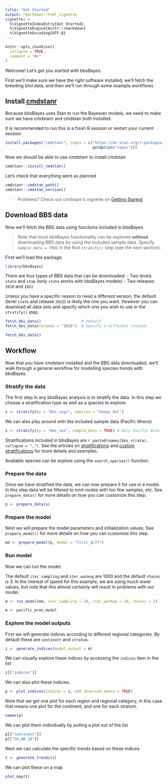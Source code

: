 ```yaml
---
title: "Get Started"
output: rmarkdown::html_vignette
vignette: >
  %\VignetteIndexEntry{Get Started}
  %\VignetteEngine{knitr::rmarkdown}
  %\VignetteEncoding{UTF-8}
---
```


```r
knitr::opts_chunk$set(
  collapse = TRUE,
  comment = "#>"
)
```

Welcome! Let's get you started with bbsBayes.

First we'll make sure we have the right software installed, we'll fetch the 
breeding bird data, and then we'll run through some example workflows.



## Install [cmdstanr](https://mc-stan.org/cmdstanr/)

Because bbsBayes uses Stan to run the Bayesian models, we need to make
sure we have cmdstanr and cmdstan both installed.

It is recommended to run this is a fresh R session or restart your current
session
```r
install.packages("cmdstanr", repos = c("https://mc-stan.org/r-packages/", 
                                       getOption("repos")))
```

Now we should be able to use cmdstanr to install cmdstan
```r
cmdstanr::install_cmdstan()
```

Let's check that everything went as planned

```r
cmdstanr::cmdstan_path()
cmdstanr::cmdstan_version()
```


> Problems? Check out cmdstanr's vignette on 
> [Getting Started](https://mc-stan.org/cmdstanr/articles/cmdstanr.html)



## Download BBS data

Now we'll fetch the BBS data using functions included in bbsBayes.

> Note that most bbsBayes functionality can be explored **without** downloading
> BBS data by using the included sample data. Specify `sample_data = TRUE`
> in the first `stratify()` step (see the next section). 

First we'll load the package.
```r
library(bbsBayes)
```

There are four types of BBS data that can be downloaded:
- Two levels `state` and `stop` (only `state` works with bbsBayes models)
- Two releases `2020` and `2022`

Unless you have a specific reason to need a different version, the default 
(level `state` and release `2022`) is likely the one you want. However
you can download all data sets and specify which one you wish to use in the
`stratify()` step.

```r
fetch_bbs_data()                  # Default
fetch_bbs_data(release = "2020")  # Specify a different release
```


```r
fetch_bbs_data()
```

## Workflow

Now that you have cmdstanr installed and the BBS data downloaded, we'll walk
through a general workflow for modelling species trends with bbsBayes.

### Stratify the data

The first step in any bbsBayes analysis is to stratify the data. 
In this step we choose a stratification type as well as a species to explore. 

```r
s <- stratify(by = "bbs_usgs", species = "Snowy Owl")
```

We can also play around with the included sample data (Pacific Wrens)
```r
s <- stratify(by = "bbs_cws", sample_data = TRUE) # Only Pacific Wren
```

Stratifications included in bbsBayes are 
`r paste0(names(bbs_strata), collapse = ",")`. See the articles on
[stratifications](articles/stratification) and 
[custom stratifications](articles/custom_stratification) for more details and 
examples.

Available species can be explore using the `search_species()` function.

### Prepare the data

Once we have stratified the data, we can now prepare it for use in a model. 
In this step data will be filtered to omit routes with too few samples, etc.
See `prepare_data()` for more details on how you can customize this step.

```r
p <- prepare_data(s)
```

### Prepare the model

Next we will prepare the model parameters and initialization values.
See `prepare_model()` for more details on how you can customize this step.

```r
md <- prepare_model(p, model = "first_diff")
```


### Run model

Now we can run the model.

The default `iter_sampling` and `iter_warmup` are 1000 and the default `chains`
is 3. In the interest of speed for this example, we are using much lower values,
but note that this almost certainly will result in problems with our model.

```r
m <- run_model(md, iter_sampling = 20, iter_warmup = 20, chains = 2)
```

```r
m <- pacific_wren_model
```

### Explore the model outputs

First we will generate indices according to different regional categories.
By default these are `continent` and `stratum`. 

```r
i <- generate_indices(model_output = m)
```

We can visually explore these indices by accessing the `indices` item in the list

```r
i[["indices"]]
```

We can also plot these indicies. 

```r
p <- plot_indices(indices = i, add_observed_means = TRUE)
```

Note that we get one plot for each region and regional category, in this case
that means one plot for the continent, and one for each stratum.

```r
names(p)
```

We can plot them individually by pulling a plot out of the list

```r
p[["continent"]]
p[["CA_AB_10"]]
```

Next we can calculate the specific trends based on these indices

```r
t <- generate_trends(i)
```

We can plot these on a map

```r
plot_map(t)
```

